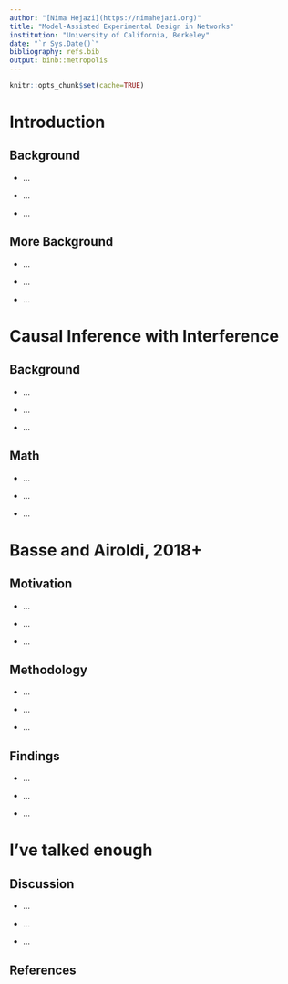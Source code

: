 ```yaml
---
author: "[Nima Hejazi](https://nimahejazi.org)"
title: "Model-Assisted Experimental Design in Networks"
institution: "University of California, Berkeley"
date: "`r Sys.Date()`"
bibliography: refs.bib
output: binb::metropolis
---
```


```r
knitr::opts_chunk$set(cache=TRUE)
```

# Introduction

## Background

* ...

* ...

* ...

## More Background

* ...

* ...

* ...

# Causal Inference with Interference

## Background

* ...

* ...

* ...

## Math

* ...

* ...

* ...

# Basse and Airoldi, 2018+

## Motivation

* ...

* ...

* ...

## Methodology

* ...

* ...

* ...

## Findings

* ...

* ...

* ...

# I've talked enough

## Discussion

* ...

* ...

* ...

## References
